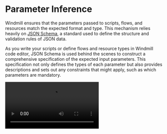 
# Parameter Inference

Windmill ensures that the parameters passed to scripts, flows, and resources match the expected format and type. This mechanism relies heavily on [JSON Schema](../core_concepts/13_json_schema_and_parsing/index.md), a standard used to define the structure and validation rules of JSON data.

As you write your scripts or define flows and resource types in Windmill code editor, JSON Schema is used behind the scenes to construct a comprehensive specification of the expected input parameters. This specification not only defines the types of each parameter but also provides descriptions and sets out any constraints that might apply, such as which parameters are mandatory.

<video
	className="border-2 rounded-lg object-cover w-full h-full dark:border-gray-800"
	controls
	src="/videos/parameter_inference.mp4"
/>

<br />

<div className="grid grid-cols-2 gap-6 mb-4">
	<DocCard
		title="JSON Schema and Parsing"
		description="JSON Schemas are used for defining the input specification for scripts and flows, and specifying resource types."
		href="/docs/core_concepts/json_schema_and_parsing"
	/>
</div>
